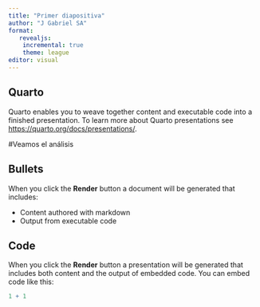 ```yaml
---
title: "Primer diapositiva"
author: "J Gabriel SA"
format: 
   revealjs:
    incremental: true
    theme: league
editor: visual
---
```


## Quarto

Quarto enables you to weave together content and executable code into a finished presentation. To learn more about Quarto presentations see <https://quarto.org/docs/presentations/>.

#Veamos el análisis

## Bullets

When you click the **Render** button a document will be generated that includes:

-   Content authored with markdown
-   Output from executable code

## Code

When you click the **Render** button a presentation will be generated that includes both content and the output of embedded code. You can embed code like this:

```r
1 + 1
```
